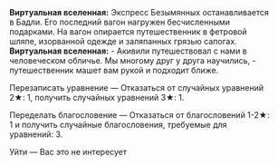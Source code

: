 {{Диалог Начало}}
:'''Виртуальная вселенная:''' Экспресс Безымянных останавливается в Бадли. Его последний вагон нагружен бесчисленными подарками. На вагон опирается путешественник в фетровой шляпе, изорванной одежде и заляпанных грязью сапогах.
:'''Виртуальная вселенная:''' - Акивили путешествовал с нами в человеческом обличье. Мы многому друг у друга научились, - путешественник машет вам рукой и подходит ближе.
:{{Диалог|Звезда}} Перезаписать уравнение &mdash; Отказаться от случайных уравнений 2★: 1, получить случайных уравнений 3★: 1.
:{{Диалог|Звезда}} Переделать благословение &mdash; Отказаться от благословений 1-2★: 1 и получить случайные благословения, требуемые для уравнений: 3.
:{{Диалог|Звезда}} Уйти &mdash; Вас это не интересует
{{Диалог Конец}}